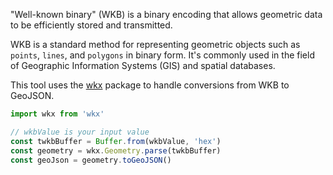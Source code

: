 "Well-known binary" (WKB) is a binary encoding that allows geometric data to be efficiently stored and transmitted.

WKB is a standard method for representing geometric objects such as `points`, `lines`, and `polygons` in binary form.
It's commonly used in the field of Geographic Information Systems (GIS) and spatial databases.

This tool uses the <a href='https://github.com/cschwarz/wkx' target='_blank' rel='nofollow noreferrer'>wkx</a> package to handle conversions from WKB to GeoJSON.

```ts
import wkx from 'wkx'

// wkbValue is your input value
const twkbBuffer = Buffer.from(wkbValue, 'hex')
const geometry = wkx.Geometry.parse(twkbBuffer)
const geoJson = geometry.toGeoJSON()
```
